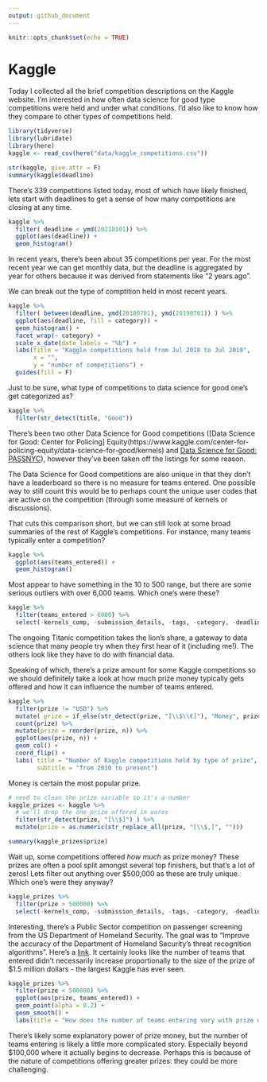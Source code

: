 ```yaml
---
output: github_document
---
```


```r
knitr::opts_chunk$set(echo = TRUE)
```

# Kaggle

Today I collected all the brief competition descriptions on the Kaggle website.  I'm interested in how often data science for good type competitions were held and under what conditions.  I'd also like to know how they compare to other types of competitions held.


```r
library(tidyverse)
library(lubridate)
library(here)
kaggle <- read_csv(here("data/kaggle_competitions.csv"))

str(kaggle, give.attr = F)
summary(kaggle$deadline)
```
  
There's 339 competitions listed today, most of which have likely finished, lets start with deadlines to get a sense of how many competitions are closing at any time.

```r
kaggle %>% 
  filter( deadline < ymd(20210101)) %>% 
  ggplot(aes(deadline)) +
  geom_histogram()
```

In recent years, there's been about 35 competitions per year.  For the most recent year we can get monthly data, but the deadline is aggregated by year for others because it was derived from statements like "2 years ago".

We can break out the type of comptition held in most recent years.

```r
kaggle %>% 
  filter( between(deadline, ymd(20180701), ymd(20190701)) ) %>% 
  ggplot(aes(deadline, fill = category)) +
  geom_histogram() +
  facet_wrap(~ category) +
  scale_x_date(date_labels = "%b") +
  labs(title = "Kaggle competitions held from Jul 2018 to Jul 2019", 
       x = "",
       y = "number of competitions") +
  guides(fill = F)
```

Just to be sure, what type of competitions to data science for good one's get categorized as?

```r
kaggle %>% 
  filter(str_detect(title, "Good"))
```

There's been two other Data Science for Good competitions ([Data Science for Good: Center for Policing] Equity(https://www.kaggle.com/center-for-policing-equity/data-science-for-good/kernels) and [Data Science for Good: PASSNYC](https://www.kaggle.com/passnyc/data-science-for-good/kernels)), however they've been taken off the listings for some reason.  

The Data Science for Good competitions are also unique in that they don't have a leaderboard so there is no measure for teams entered.  One possible way to still count this would be to perhaps count the unique user codes that are active on the competition (through some measure of kernels or discussions).


That cuts this comparison short, but we can still look at some broad summaries of the rest of Kaggle's competitions.  For instance, many teams typically enter a competition?

```r
kaggle %>% 
  ggplot(aes(teams_entered)) +
  geom_histogram()
```

Most appear to have something in the 10 to 500 range, but there are some serious outliers with over 6,000 teams.  Which one's were these?

```r
kaggle %>% 
  filter(teams_entered > 6000) %>% 
  select(-kernels_comp, -submission_details, -tags, -category, -deadline)
```

The ongoing Titanic competition takes the lion's share, a gateway to data science that many people try when they first hear of it (including me!).  The others look like they have to do with financial data.

Speaking of which, there's a prize amount for some Kaggle competitions so we should definitely take a look at how much prize money typically gets offered and how it can influence the number of teams entered.

```r
kaggle %>% 
  filter(prize != "USD") %>% 
  mutate( prize = if_else(str_detect(prize, "[\\$\\€]"), "Money", prize)) %>% 
  count(prize) %>% 
  mutate(prize = reorder(prize, n)) %>% 
  ggplot(aes(prize, n)) +
  geom_col() +
  coord_flip() +
  labs( title = "Number of Kaggle competitions held by type of prize",
        subtitle = "from 2010 to present")
```

Money is certain the most popular prize.  

```r
# need to clean the prize variable so it's a number
kaggle_prizes <- kaggle %>%
  # we'll drop the one prize offered in euros
  filter(str_detect(prize, "[\\$]") ) %>% 
  mutate(prize = as.numeric(str_replace_all(prize, "[\\$,]", "")))

summary(kaggle_prizes$prize)
```

Wait up, some competitions offered _how much_ as prize money?  These prizes are often a pool split amongst several top finishers, but that's a lot of zeros!  Lets filter out anything over $500,000 as these are truly unique.  Which one's were they anyway?

```r
kaggle_prizes %>% 
  filter(prize > 500000) %>% 
  select(-kernels_comp, -submission_details, -tags, -category, -deadline)
```

Interesting, there's a Public Sector competition on passenger screening from the US Department of Homeland Security.  The goal was to "Improve the accuracy of the Department of Homeland Security's threat recognition algorithms".  Here's a [link](https://www.kaggle.com/c/passenger-screening-algorithm-challenge).  It certainly looks like the number of teams that entered didn't necessarily increase proportionally to the size of the prize of $1.5 million dollars - the largest Kaggle has ever seen.

```r
kaggle_prizes %>% 
  filter(prize < 500000) %>% 
  ggplot(aes(prize, teams_entered)) +
  geom_point(alpha = 0.2) +
  geom_smooth() +
  labs(title = "How does the number of teams entering vary with prize money?")
```

There's likely some explanatory power of prize money, but the number of teams entering is likely a little more complicated story.  Especially beyond $100,000 where it actually begins to decrease.  Perhaps this is because of the nature of competitions offering greater prizes: they could be more challenging.


